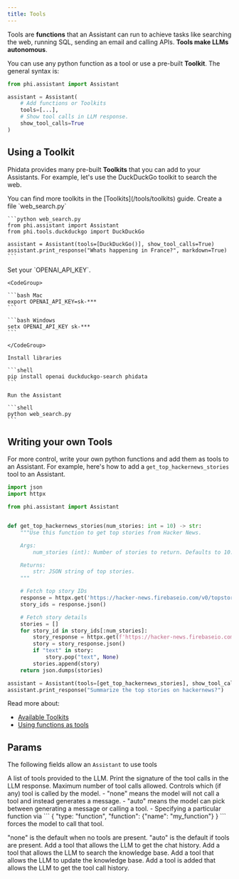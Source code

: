 ```yaml
---
title: Tools
---
```


Tools are **functions** that an Assistant can run to achieve tasks like searching the web, running SQL, sending an email and calling APIs. **Tools make LLMs autonomous**.

You can use any python function as a tool or use a pre-built **Toolkit**. The general syntax is:

```python
from phi.assistant import Assistant

assistant = Assistant(
    # Add functions or Toolkits
    tools=[...],
    # Show tool calls in LLM response.
    show_tool_calls=True
)
```

## Using a Toolkit

Phidata provides many pre-built **Toolkits** that you can add to your Assistants. For example, let's use the DuckDuckGo toolkit to search the web.

<Tip>
You can find more toolkits in the [Toolkits](/tools/toolkits) guide.
</Tip>

<Steps>
  <Step title="Create Web Search Assistant">
    Create a file `web_search.py`

    ```python web_search.py
    from phi.assistant import Assistant
    from phi.tools.duckduckgo import DuckDuckGo

    assistant = Assistant(tools=[DuckDuckGo()], show_tool_calls=True)
    assistant.print_response("Whats happening in France?", markdown=True)
    ```

  </Step>
  <Step title="Run the Assistant">
    Set your `OPENAI_API_KEY`.

    <CodeGroup>

    ```bash Mac
    export OPENAI_API_KEY=sk-***
    ```

    ```bash Windows
    setx OPENAI_API_KEY sk-***
    ```

    </CodeGroup>

    Install libraries

    ```shell
    pip install openai duckduckgo-search phidata
    ```

    Run the Assistant

    ```shell
    python web_search.py
    ```

  </Step>
</Steps>

## Writing your own Tools

For more control, write your own python functions and add them as tools to an Assistant. For example, here's how to add a `get_top_hackernews_stories` tool to an Assistant.

```python hn_assistant.py
import json
import httpx

from phi.assistant import Assistant


def get_top_hackernews_stories(num_stories: int = 10) -> str:
    """Use this function to get top stories from Hacker News.

    Args:
        num_stories (int): Number of stories to return. Defaults to 10.

    Returns:
        str: JSON string of top stories.
    """

    # Fetch top story IDs
    response = httpx.get('https://hacker-news.firebaseio.com/v0/topstories.json')
    story_ids = response.json()

    # Fetch story details
    stories = []
    for story_id in story_ids[:num_stories]:
        story_response = httpx.get(f'https://hacker-news.firebaseio.com/v0/item/{story_id}.json')
        story = story_response.json()
        if "text" in story:
            story.pop("text", None)
        stories.append(story)
    return json.dumps(stories)

assistant = Assistant(tools=[get_top_hackernews_stories], show_tool_calls=True)
assistant.print_response("Summarize the top stories on hackernews?")
```

Read more about:
- [Available Toolkits](/tools/toolkits)
- [Using functions as tools](/tools/functions)

## Params

The following fields allow an `Assistant` to use tools

<ResponseField name="tools" type="List[Union[Tool, Toolkit, Callable, Dict, Function]">
 A list of tools provided to the LLM.
</ResponseField>
<ResponseField name="show_tool_calls" type="bool" default="False">
  Print the signature of the tool calls in the LLM response.
</ResponseField>
<ResponseField name="tool_call_limit" type="int">
  Maximum number of tool calls allowed.
</ResponseField>
<ResponseField name="tool_choice" type="Union[str, Dict[str, Any]]">
  Controls which (if any) tool is called by the model.
  - "none" means the model will not call a tool and instead generates a message.
  - "auto" means the model can pick between generating a message or calling a tool.
  - Specifying a particular function via
  ```
  {
    "type: "function",
    "function": {"name": "my_function"}
  }
  ```
  forces the model to call that tool.

  "none" is the default when no tools are present. "auto" is the default if tools are present.
</ResponseField>
<ResponseField name="read_chat_history" type="bool" default="False">
  Add a tool that allows the LLM to get the chat history.
</ResponseField>
<ResponseField name="search_knowledge" type="bool" default="False">
  Add a tool that allows the LLM to search the knowledge base.
</ResponseField>
<ResponseField name="update_knoupdate_knowledgewledge_base" type="bool" default="False">
  Add a tool that allows the LLM to update the knowledge base.
</ResponseField>
<ResponseField name="read_tool_call_history" type="bool" default="False">
  Add a tool is added that allows the LLM to get the tool call history.
</ResponseField>
